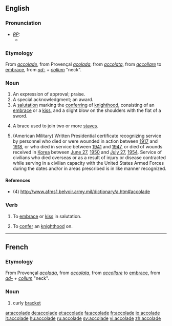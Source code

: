{{wikipediapl|accolade}}
==English==

===Pronunciation===
* ''[[RP]]:''
** {{IPA|/'ækəleɪd/}}

===Etymology===
From {{F.}} ''[[#French|accolade]]'', from Provençal ''[[acolada]]'', from {{It.}} ''[[accolata]]'', from ''[[accollare]]'' to [[embrace]], from {{L.}}''[[ad-]]'' + ''[[collum]]'' "neck".

===Noun===
{{en-noun}}
# An expression of approval; praise.
# A special acknowledgment; an award.
# A [[salutation]] marking the [[conferring]] of [[knighthood]], consisting of an [[embrace]] or a [[kiss]], and a slight blow on the shoulders with the flat of a sword.
# {{music}} A brace used to join two or more [[staves]].
# (American Military) Written Presidential certificate recognizing service by personnel who died or were wounded in action between [[1917]] and [[1918]], or who died in service between [[1941]] and [[1947]], or died of wounds received in [[Korea]] between [[June 27]], [[1950]] and [[July 27]], [[1954]]. Service of civilians who died overseas or as a result of injury or disease contracted while serving in a civilian capacity with the United States Armed Forces during the dates and/or in areas prescribed is in like manner recognized.

====References====
*(4) http://www.afms1.belvoir.army.mil/dictionary/a.htm#accolade

===Verb===
{{en-verb|accolad|ing}}

# {{transitive}} To [[embrace]] or [[kiss]] in salutation.
# {{transitive}} To [[confer]] an [[knighthood]] on.

----
==French==
===Etymology===
From Provençal ''[[acolada]]'', from {{It.}} ''[[accolata]]'', from ''[[accollare]]'' to [[embrace]], from {{L.}}''[[ad-]]'' + ''[[collum]]'' "neck".

===Noun===
{{fr-noun|f}}
#curly [[bracket]]

[[ar:accolade]]
[[de:accolade]]
[[et:accolade]]
[[fa:accolade]]
[[fr:accolade]]
[[io:accolade]]
[[it:accolade]]
[[hu:accolade]]
[[ru:accolade]]
[[sv:accolade]]
[[vi:accolade]]
[[zh:accolade]]